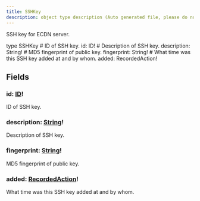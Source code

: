 ```yaml
---
title: SSHKey
description: object type description (Auto generated file, please do not modify)
---
```



SSH key for ECDN server.

<GQLCodeSnippet>
<GQLLine><GQLKeyword>type</GQLKeyword> SSHKey <GQLOpen /></GQLLine>
<GQLLine> </GQLLine>
	<GQLLine><GQLTab /><GQLComment># ID of SSH key.</GQLComment></GQLLine>
	<GQLLine><GQLTab /><GQLName>id</GQLName>: <GQLLink href="/ecdn-api-scalars/ID">ID</GQLLink><GQLOperator>!</GQLOperator></GQLLine>
<GQLLine> </GQLLine>
	<GQLLine><GQLTab /><GQLComment># Description of SSH key.</GQLComment></GQLLine>
	<GQLLine><GQLTab /><GQLName>description</GQLName>: <GQLLink href="/ecdn-api-scalars/String">String</GQLLink><GQLOperator>!</GQLOperator></GQLLine>
<GQLLine> </GQLLine>
	<GQLLine><GQLTab /><GQLComment># MD5 fingerprint of public key.</GQLComment></GQLLine>
	<GQLLine><GQLTab /><GQLName>fingerprint</GQLName>: <GQLLink href="/ecdn-api-scalars/String">String</GQLLink><GQLOperator>!</GQLOperator></GQLLine>
<GQLLine> </GQLLine>
	<GQLLine><GQLTab /><GQLComment># What time was this SSH key added at and by whom.</GQLComment></GQLLine>
	<GQLLine><GQLTab /><GQLName>added</GQLName>: <GQLLink href="/ecdn-api-objects/RecordedAction">RecordedAction</GQLLink><GQLOperator>!</GQLOperator></GQLLine>
<GQLLine> </GQLLine>
<GQLLine><GQLClose /></GQLLine>
</GQLCodeSnippet>


## Fields

### id: [ID](/ecdn-api-scalars/ID)!
ID of SSH key.


### description: [String](/ecdn-api-scalars/String)!
Description of SSH key.


### fingerprint: [String](/ecdn-api-scalars/String)!
MD5 fingerprint of public key.


### added: [RecordedAction](/ecdn-api-objects/RecordedAction)!
What time was this SSH key added at and by whom.


